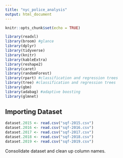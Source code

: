 ```yaml
---
title: "nyc_police_analysis"
output: html_document
---
```


```r
knitr::opts_chunk$set(echo = TRUE)

library(readxl)
library(broom) #glance
library(dplyr)
library(tidyverse)
library(knitr)
library(kableExtra)
library(reshape2)
library(caret) 
library(randomForest)
library(rpart) #classification and regression trees
library(tree) #classification and regression trees
library(gbm)
library(adabag) #adaptive boosting
library(glmnet)
```

## Importing Dataset

```r
dataset.2015 <- read.csv("sqf-2015.csv")
dataset.2016 <- read.csv("sqf-2016.csv")
dataset.2017 <- read.csv("sqf-2017.csv")
dataset.2018 <- read.csv("sqf-2018.csv")
dataset.2019 <- read.csv("sqf-2019.csv")
```

Consolidate dataset and clean up column names.


